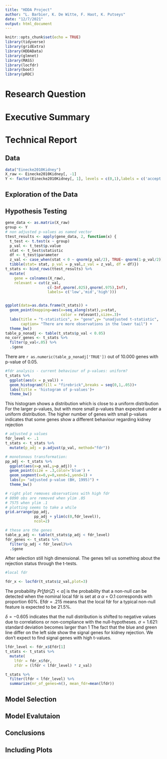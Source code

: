 ```yaml
---
title: "HDDA Project"
author: "L. Barbier, K. De Witte, F. Haot, K. Putseys"
date: "12/7/2021"
output: html_document
---
```


```r
knitr::opts_chunk$set(echo = TRUE)
library(tidyverse)
library(gridExtra)
library(HDDAData)
library(glmnet)
library(MASS)
library(locfdr)
library(boot)
library(pROC)
```

# Research Question

# Executive Summary

# Technical Report

## Data
```r
data("Einecke2010Kidney")
X_raw <- Einecke2010Kidney[, -1]
Y <- factor(Einecke2010Kidney[, 1], levels = c(0,1),labels = c('accept','reject'))
```

## Exploration of the Data

## Hypothesis Testing 
```r
gene_data <- as.matrix(X_raw)
group <- Y
# non adjusted p-values as named vector
ttest_results <- apply(gene_data, 2, function(x) {
  t_test <- t.test(x ~ group)
  p_val <- t_test$p.value
  stat <- t_test$statistic
  df <- t_test$parameter
  z_val <- case_when(stat < 0 ~ qnorm(p_val/2), TRUE~ qnorm(1-p_val/2))
  tibble(stat= stat, p_val = p_val,z_val = z_val, df = df)})
t_stats <- bind_rows(ttest_results) %>%
  mutate(
    gene = colnames(X_raw),
    relevant = cut(z_val,
                   c(-Inf,qnorm(.025),qnorm(.975),Inf), 
                   labels= c('low','mid','high')))


ggplot(data=as.data.frame(t_stats)) + 
  geom_point(mapping=aes(x=seq_along(stat),y=stat,
                         color = relevant),size=.3)+
  labs(title = "t-statistics", x= "gene",y= "unadjusted t-statistic",
       caption= "There are more observations in the lower tail") +
  theme_bw()
table_p_nonadj <- table(t_stats$p_val < 0.05)
no_corr_genes <- t_stats %>% 
  filter(p_val<.05) %>%
  .$gene
```

There are `r as.numeric(table_p_nonadj['TRUE'])` out of 10.000 genes with p-value of 0.05.

```r
#fdr analysis - current behaviour of p-values: uniform?
t_stats %>%
  ggplot(aes(x = p_val)) +
  geom_histogram(fill = "firebrick",breaks = seq(0,1,.05))+
  labs(title = 'histogram of p-values')+
  theme_bw()
```

This histogram shows a distribution which is close to a uniform distribution
For the larger p-values, but with more small p-values than expected under 
a uniform distribution. The higher number of genes with small p-values indicates that some genes show a different behaviour regarding kidney rejection


```r
# adjusted p values
fdr_level <- .1
t_stats <- t_stats %>%
  mutate(p_adj = p.adjust(p_val, method="fdr"))

# monotonous transformation:
pp_adj <- t_stats %>%
  ggplot(aes(x=p_val,y=p_adj)) +
  geom_point(size = .3,color='blue') +
  geom_segment(x=0,y=0,xend=1,yend=1) +
  labs(y= "adjusted p-value (BH, 1995)") +
  theme_bw()

# right plot removes observations with high fdr 
# 8090 obs are removed when ylim .05
# 7575 when ylim .1
# plotting seems to take a while
grid.arrange(pp_adj,
             pp_adj + ylim(c(0,fdr_level)),
             ncol=2)

# these are the genes
table_p_adj <- table(t_stats$p_adj < fdr_level)
fdr_genes <- t_stats %>%
  filter(p_adj < fdr_level)%>%
  .$gene

```

After selection still high dimensional. The genes tell us something about the rejection status through the t-tests.

```r
#local fdr

fdr_x <- locfdr(t_stats$z_val,plot=3) 
```
 The probability $Pr[fdr(Z) < \alpha]$ is the probability that a non-null 
 can be detected when the nominal local fdr is set at $\alpha$
 $\alpha$ = O.1 corresponds with proportion 60%.
 Efdr = .215 means that the local fdr for a typical non-null feature is expected to be 21.5%.


 $\delta = -0.605$ indicates that the null distribution is shifted to negative values due to correlations or non-compliance with the null-hypotheses.
 $\sigma = 1.621$: standard deviation becomes larger than 1
The fact that the blue and green line differ on the left side show the signal genes for kidney rejection. We don't expect to find signal genes with high t-values.

```r
lfdr_level <- fdr_x$Efdr[1]
t_stats <- t_stats %>%
  mutate(
    lfdr = fdr_x$fdr,
    zfdr = (lfdr < lfdr_level) * z_val)

t_stats %>%
  filter(lfdr < lfdr_level) %>%
  summarize(nr_of_genes=n(), mean_fdr=mean(lfdr))
```

## Model Selection

## Model Evalutaion

## Conclusions


## Including Plots

